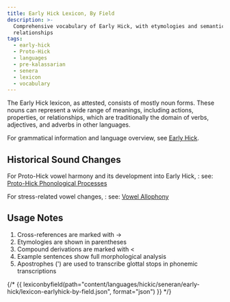 ```yaml
---
title: Early Hick Lexicon, By Field
description: >-
  Comprehensive vocabulary of Early Hick, with etymologies and semantic
  relationships
tags:
  - early-hick
  - Proto-Hick
  - languages
  - pre-kalassarian
  - senera
  - lexicon
  - vocabulary
---
```


The Early Hick lexicon, as attested, consists of mostly noun forms. These nouns
can represent a wide range of meanings, including actions, properties, or
relationships, which are traditionally the domain of verbs, adjectives, and
adverbs in other languages.

For grammatical information and language overview, see
[Early Hick](../../early-hick/index.mdx).

## Historical Sound Changes

For Proto-Hick vowel harmony and its development into Early Hick, : see:
[Proto-Hick Phonological Processes](../../proto-hick/index.mdx#phonological-processes)

For stress-related vowel changes, : see:
[Vowel Allophony](../../early-hick/index.mdx#vowel-allophony)

## Usage Notes

1. Cross-references are marked with →
2. Etymologies are shown in parentheses
3. Compound derivations are marked with \<
4. Example sentences show full morphological analysis
5. Apostrophes (') are used to transcribe glottal stops in phonemic
   transcriptions

{/* {{ lexiconbyfield(path="content/languages/hickic/seneran/early-hick/lexicon-earlyhick-by-field.json", format="json") }} */}

<LexiconByField data={lexiconData} />
